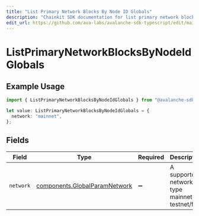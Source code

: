 ```yaml
---
title: "List Primary Network Blocks By Node ID Globals"
description: "Chainkit SDK documentation for list primary network blocks by node id globals"
edit_url: https://github.com/ava-labs/avalanche-sdk-typescript/edit/main/chainkit/docs/models/operations/listprimarynetworkblocksbynodeidglobals.md
---
```


# ListPrimaryNetworkBlocksByNodeIdGlobals

## Example Usage

```typescript
import { ListPrimaryNetworkBlocksByNodeIdGlobals } from "@avalanche-sdk/chainkit/models/operations";

let value: ListPrimaryNetworkBlocksByNodeIdGlobals = {
  network: "mainnet",
};
```

## Fields

| Field                                                                          | Type                                                                           | Required                                                                       | Description                                                                    | Example                                                                        |
| ------------------------------------------------------------------------------ | ------------------------------------------------------------------------------ | ------------------------------------------------------------------------------ | ------------------------------------------------------------------------------ | ------------------------------------------------------------------------------ |
| `network`                                                                      | [components.GlobalParamNetwork](https://github.com/ava-labs/avalanche-sdk-typescript/blob/main/chainkit/models/components/globalparamnetwork.md) | :heavy_minus_sign:                                                             | A supported network type mainnet or testnet/fuji.                              | mainnet                                                                        |